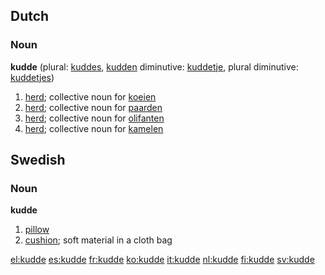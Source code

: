 ==Dutch==
===Noun===
'''kudde''' {{f}} (plural: [[kuddes]], [[kudden]] diminutive: [[kuddetje]], plural diminutive: [[kuddetjes]])
# [[herd]]; collective noun for [[koe]]ien
# [[herd]]; collective noun for [[paard]]en
# [[herd]]; collective noun for [[olifant]]en
# [[herd]]; collective noun for [[kameel|kamelen]]

==Swedish==
===Noun===
'''kudde''' {{c}}
{{sv-noun-reg-ar|2=kudd}}

#[[pillow]]
#[[cushion]]; soft material in a cloth bag

[[el:kudde]]
[[es:kudde]]
[[fr:kudde]]
[[ko:kudde]]
[[it:kudde]]
[[nl:kudde]]
[[fi:kudde]]
[[sv:kudde]]